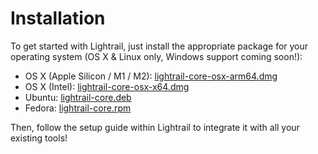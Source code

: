 
# Installation

To get started with Lightrail, just install the appropriate package for your operating system (OS X & Linux only, Windows support coming soon!):

- OS X (Apple Silicon / M1 / M2): [lightrail-core-osx-arm64.dmg](https://github.com/lightrail-ai/lightrail/releases/latest/download/lightrail-core-osx-arm64.dmg)
- OS X (Intel): [lightrail-core-osx-x64.dmg](https://github.com/lightrail-ai/lightrail/releases/latest/download/lightrail-core-osx-x64.dmg)
- Ubuntu: [lightrail-core.deb](https://github.com/lightrail-ai/lightrail/releases/latest/download/lightrail-core.deb)
- Fedora: [lightrail-core.rpm](https://github.com/lightrail-ai/lightrail/releases/latest/download/lightrail-core.rpm)

Then, follow the setup guide within Lightrail to integrate it with all your existing tools!
